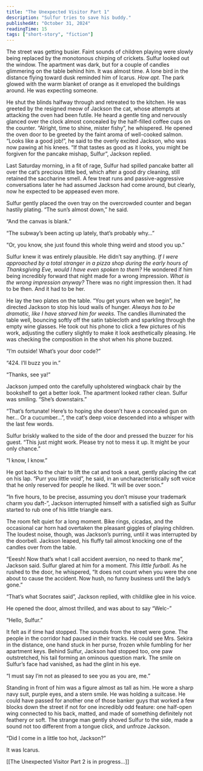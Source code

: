 ---
title: "The Unexpected Visitor Part 1"
description: "Sulfur tries to save his buddy."
publishedAt: "October 31, 2024"
readingTime: 15
tags: ["short-story", "fiction"]
---

The street was getting busier. Faint sounds of children playing were slowly being replaced by the monotonous chirping of crickets. Sulfur looked out the window. The apartment was dark, but for a couple of candles glimmering on the table behind him. It was almost time. A lone bird in the distance flying toward dusk reminded him of Icarus. _How apt_. The park glowed with the warm blanket of orange as it enveloped the buildings around. He was expecting someone.

He shut the blinds halfway through and retreated to the kitchen. He was greeted by the resigned meow of Jackson the cat, whose attempts at attacking the oven had been futile. He heard a gentle ting and nervously glanced over the clock almost concealed by the half-filled coffee cups on the counter. “Alright, time to shine, mister fishy”, he whispered. He opened the oven door to be greeted by the faint aroma of well-cooked salmon. “Looks like a good job!”, he said to the overly excited Jackson, who was now pawing at his knees. “If that tastes as good as it looks, you might be forgiven for the pancake mishap, Sulfur”, Jackson replied.

Last Saturday morning, in a fit of rage, Sulfur had spilled pancake batter all over the cat’s precious little bed, which after a good dry cleaning, still retained the saccharine smell. A few treat runs and passive-aggressive conversations later he had assumed Jackson had come around, but clearly, now he expected to be appeased even more.

Sulfur gently placed the oven tray on the overcrowded counter and began hastily plating. “The sun’s almost down,” he said.

“And the canvas is blank.”

“The subway’s been acting up lately, that’s probably why…”

“Or, you know, she just found this whole thing weird and stood you up.”

Sulfur knew it was entirely plausible. He didn’t say anything. _If I were approached by a total stranger in a pizza shop during the early hours of Thanksgiving Eve, would I have even spoken to them?_ He wondered if him being incredibly forward that night made for a wrong impression. _What is the wrong impression anyway?_ There was no right impression then. It had to be then. And it had to be her.

He lay the two plates on the table. “You get yours when we begin”, he directed Jackson to stop his loud wails of hunger. _Always has to be dramatic, like I have starved him for weeks._ The candles illuminated the table well, bouncing softly off the satin tablecloth and sparkling through the empty wine glasses. He took out his phone to click a few pictures of his work, adjusting the cutlery slightly to make it look aesthetically pleasing. He was checking the composition in the shot when his phone buzzed.

“I’m outside! What’s your door code?”

“424. I’ll buzz you in.”

“Thanks, see ya!”

Jackson jumped onto the carefully upholstered wingback chair by the bookshelf to get a better look. The apartment looked rather clean. Sulfur was smiling. “She’s downstairs.”

“That’s fortunate! Here’s to hoping she doesn’t have a concealed gun on her… Or a cucumber…”, the cat’s deep voice descended into a whisper with the last few words.

Sulfur briskly walked to the side of the door and pressed the buzzer for his guest. “This just might work. Please try not to mess it up. It might be your only chance.”

“I know, I know.”

He got back to the chair to lift the cat and took a seat, gently placing the cat on his lap. “Purr you little void”, he said, in an uncharacteristically soft voice that he only reserved for people he liked. “It will be over soon.”

“In five hours, to be precise, assuming you don’t misuse your trademark charm you daft-”, Jackson interrupted himself with a satisfied sigh as Sulfur started to rub one of his little triangle ears.

The room felt quiet for a long moment. Bike rings, cicadas, and the occasional car horn had overtaken the pleasant giggles of playing children. The loudest noise, though, was Jackson’s purring, until it was interrupted by the doorbell. Jackson leaped, his fluffy tail almost knocking one of the candles over from the table.

“Eeesh! Now that’s what I call accident aversion, no need to thank me”, Jackson said. Sulfur glared at him for a moment. _This little furball._ As he rushed to the door, he whispered, “It does not count when you were the one about to cause the accident. Now hush, no funny business until the lady’s gone.”

“That’s what Socrates said”, Jackson replied, with childlike glee in his voice.

He opened the door, almost thrilled, and was about to say “Welc-”

“Hello, Sulfur.”

It felt as if time had stopped. The sounds from the street were gone. The people in the corridor had paused in their tracks. He could see Mrs. Sekira in the distance, one hand stuck in her purse, frozen while fumbling for her apartment keys. Behind Sulfur, Jackson had stopped too, one paw outstretched, his tail forming an ominous question mark. The smile on Sulfur’s face had vanished, as had the glint in his eye.

“I must say I’m not as pleased to see you as you are, me.”

Standing in front of him was a figure almost as tall as him. He wore a sharp navy suit, purple eyes, and a stern smile. He was holding a suitcase. He could have passed for another one of those banker guys that worked a few blocks down the street if not for one incredibly odd feature: one half-open wing connected to his back, matted, and made of something definitely not feathery or soft. The strange man gently shoved Sulfur to the side, made a sound not too different from a tongue click, and unfroze Jackson.

“Did I come in a little too hot, Jackson?”

It was Icarus.

[[The Unexpected Visitor Part 2 is in progress...]]
